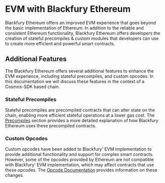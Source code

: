 # EVM with Blackfury Ethereum

Blackfury Ethereum offers an improved EVM experience that goes beyond the basic implementation of Ethereum.
In addition to the reliable and consistent Ethereum functionality, Blackfury Ethereum offers developers the 
creation of stateful precompiles & custom modules that developers can use to create more efficient and 
powerful smart contracts.

## Additional Features

The Blackfury Ethereum offers several additional features to enhance the EVM experience, 
including stateful precompiles, and custom opcodes. In this documentation we will discuss
these features in the context of a Cosmos-SDK based chain.

### Stateful Precompiles
Stateful precompiles are precompiled contracts that can alter state on the 
chain, enabling more efficient stateful operations at a lower gas cost. 
The [Precompiles] section provides a more detailed explanation of 
how Blackfury Ethereum uses these precompiled contracts.

### Custom Opcodes

Custom opcodes have been added to Blackfury' EVM implementation to provide additional 
functionality and support for complex smart contracts. However, some of the opcodes 
provided by Ethereum are not compatible with Blackfury' EVM implementation, 
which may affect contracts that use these opcodes. The [Opcode Documentation] 
provides information on these changes.

[Precompiles]: ./precompile-overview
[Opcode Documentation]: ./opcodes